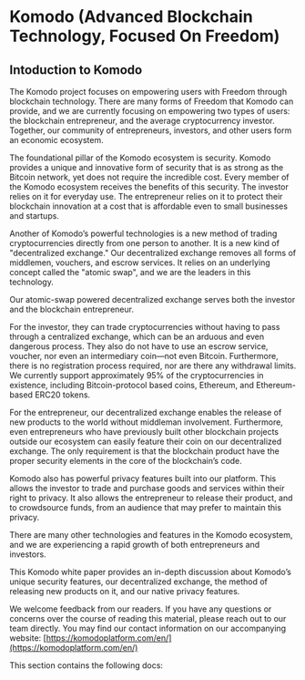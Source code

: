 
# Komodo (Advanced Blockchain Technology, Focused On Freedom)

## Intoduction to Komodo

The Komodo project focuses on empowering users with Freedom through
blockchain technology. There are many forms of Freedom that Komodo can provide,
and we are currently focusing on empowering two types of users: the blockchain
entrepreneur, and the average cryptocurrency investor. Together, our community of
entrepreneurs, investors, and other users form an economic ecosystem.

The foundational pillar of the Komodo ecosystem is security. Komodo provides
a unique and innovative form of security that is as strong as the Bitcoin network,
yet does not require the incredible cost. Every member of the Komodo ecosystem
receives the benefits of this security. The investor relies on it for everyday use. The entrepreneur relies on it to protect their blockchain innovation at a cost that is affordable
even to small businesses and startups.

Another of Komodo’s powerful technologies is a new method of trading cryptocurrencies directly from one person to another. It is a new kind of "decentralized exchange." Our decentralized exchange removes all forms of middlemen, vouchers, and
escrow services. It relies on an underlying concept called the "atomic swap", and we
are the leaders in this technology.

Our atomic-swap powered decentralized exchange serves both the investor and the
blockchain entrepreneur.

For the investor, they can trade cryptocurrencies without having to pass through a
centralized exchange, which can be an arduous and even dangerous process. They
also do not have to use an escrow service, voucher, nor even an intermediary
coin—not even Bitcoin. Furthermore, there is no registration process required, nor
are there any withdrawal limits. We currently support approximately 95% of the
cryptocurrencies in existence, including Bitcoin-protocol based coins, Ethereum, and
Ethereum-based ERC20 tokens.

For the entrepreneur, our decentralized exchange enables the release of new products to the world without middleman involvement. Furthermore, even entrepreneurs
who have previously built other blockchain projects outside our ecosystem can easily
feature their coin on our decentralized exchange. The only requirement is that the
blockchain product have the proper security elements in the core of the blockchain’s
code.

Komodo also has powerful privacy features built into our platform. This allows the
investor to trade and purchase goods and services within their right to privacy. It also
allows the entrepreneur to release their product, and to crowdsource funds, from an
audience that may prefer to maintain this privacy.

There are many other technologies and features in the Komodo ecosystem, and we
are experiencing a rapid growth of both entrepreneurs and investors.

This Komodo white paper provides an in-depth discussion about Komodo’s unique
security features, our decentralized exchange, the method of releasing new products
on it, and our native privacy features.

We welcome feedback from our readers. If you have any questions or concerns over
the course of reading this material, please reach out to our team directly. You may
find our contact information on our accompanying website: [https://komodoplatform.com/en/](https://komodoplatform.com/en/)

This section contains the following docs: 

<TocForIndex />